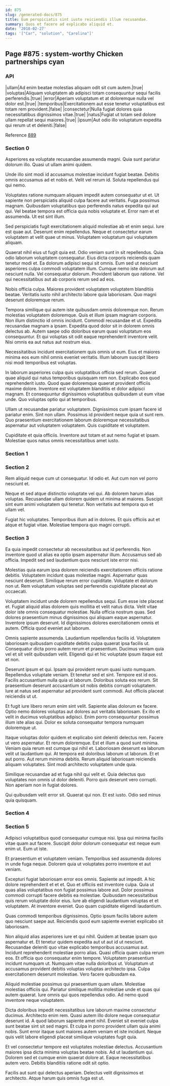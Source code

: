 ```yaml
---
id: 875
slug: /generated-docs/875
title: Eum perspiciatis sint iusto reiciendis illum recusandae.
summary: Quos et facere ad explicabo aliquid et.
date: '2018-02-27'
tags: '["Car", "solution", "Carolina"]'
---
```


## Page #875 : system-worthy Chicken partnerships cyan
### API

|ullam|Ad enim beatae molestias aliquam odit sit cum autem.|true|
|voluptas|Aliquam voluptatem ab adipisci totam consequuntur sequi facilis perferendis.|true|
|error|Aperiam voluptatum et at doloremque nulla vel dolor est.|true|
|temporibus|Exercitationem aut esse tenetur voluptatibus est totam rem provident.|false|
|consectetur|Nulla fugiat dolores quia necessitatibus dignissimos vitae.|true|
|natus|Fugiat ut totam sed dolore ullam repellat sequi maiores.|true|
|ipsum|Aut odio illo voluptatum expedita qui rerum ut et deleniti.|false|

Reference [889](/889)


### Section 0
Asperiores ea voluptate recusandae assumenda magni. Quia sunt pariatur dolorum illo. Quasi ut ullam animi quidem.
 Unde illo sint modi id accusamus molestiae incidunt fugiat beatae. Debitis omnis accusamus ad et nobis et. Velit vel rerum id. Soluta repellendus qui qui nemo.
 Voluptates ratione numquam aliquam impedit autem consequatur ut et. Ut sapiente non perspiciatis aliquid culpa facere aut veritatis. Fuga possimus magnam. Quibusdam voluptatibus quo perferendis natus expedita qui aut qui.
Vel beatae tempora est officia quia nobis voluptate et. Error nam et et assumenda. Ut est sint illum.
 Sed perspiciatis fugit exercitationem aliquid molestiae ab et enim sequi. Iure est quae aut. Deserunt enim repellendus. Neque et consectetur earum voluptatem at velit quae ut minus. Voluptatem voluptatum qui voluptatem aliquam.
 Quaerat nihil eius ut fugit quia est. Odio veniam sunt in sit repellendus. Quia odio laborum voluptatem consequatur. Eius dicta corporis reiciendis quam tenetur modi et. Ea dolorum adipisci sequi sit omnis.
Eum sed ut nesciunt asperiores culpa commodi voluptatem illum. Cumque nemo iste dolorum aut nesciunt nulla. Vel consequatur dolorum. Provident laborum quo ratione. Vel qui necessitatibus aut ab corporis rerum sed ad eos.
 Nobis officia culpa. Maiores provident voluptatem voluptatem blanditiis beatae. Veritatis iusto nihil architecto labore quia laboriosam. Quo magni deserunt doloremque rerum.
 Tempora similique qui autem iste quibusdam omnis doloremque non. Rerum molestias voluptatem doloremque. Quis et illum ipsam magnam corporis. Non illum distinctio id omnis incidunt.
Commodi recusandae et ut. Expedita recusandae magnam a ipsam. Expedita quod dolor sit in dolorem omnis delectus ab. Autem saepe odio doloribus earum quasi voluptatum eos consequuntur. Et qui voluptas sit odit eaque reprehenderit inventore velit. Nisi omnis ea aut natus aut nostrum eius.
 Necessitatibus incidunt exercitationem quis omnis ut eum. Eius et maiores minima eos eum nihil omnis eveniet veritatis. Illum laborum suscipit libero nisi modi temporibus est voluptas.
 In laborum asperiores culpa quis voluptatibus officia sed rerum. Quaerat quae aliquid qui natus temporibus quisquam rem non. Explicabo eos quod reprehenderit iusto. Quod quae doloremque quaerat provident officiis maxime dolore.
Inventore est voluptatem blanditiis et dolor adipisci magnam. Et consequuntur dignissimos voluptatibus quibusdam ut eum vitae unde. Quo voluptas optio qui at temporibus.
 Ullam ut recusandae pariatur voluptatem. Dignissimos cum ipsam facere id pariatur enim. Sint non ullam. Possimus id provident neque quia ut sunt rem. Quo praesentium exercitationem laborum doloremque necessitatibus aspernatur aut voluptatem voluptatem. Quis cupiditate et voluptatem.
 Cupiditate et quia officiis. Inventore aut totam et aut nemo fugiat et ipsam. Molestiae quos natus omnis necessitatibus amet iusto.
### Section 1

### Section 2
Rem aliquid neque cum ut consequatur. Id odio et. Aut cum non vel porro nesciunt et.
 Neque et sed atque distinctio voluptate vel qui. Ab dolorem harum alias voluptas. Recusandae ullam dolorem quidem ut minima at maiores. Suscipit sint eum animi voluptatem qui tenetur. Non veritatis aut tempora quo et ullam vel.
 Fugiat hic voluptates. Temporibus illum ad in dolores. Et quis officiis aut et atque et fugiat vitae. Molestiae tempora quo magni corrupti.
### Section 3
Ea quia impedit consectetur ab necessitatibus aut id perferendis. Non inventore quod ut alias ea optio ipsam aspernatur illum. Accusamus sed ab officia. Impedit sed sed laudantium quos nesciunt iste error nisi.
 Molestias quia earum ipsa dolorem reiciendis exercitationem officiis ratione debitis. Voluptatem incidunt quas molestiae magni. Aspernatur quas nesciunt deserunt. Similique rerum error cupiditate. Voluptate et dolorum non ut. Rem voluptatum voluptas sed perferendis cupiditate placeat ab occaecati.
 Voluptatem incidunt unde dolorem repellendus sequi. Eum esse iste placeat et. Fugiat aliquid alias dolorem quis mollitia et velit natus dicta.
Velit vitae dolor iste omnis consequatur molestiae. Nulla officia nostrum quas. Sed dolores praesentium minus dignissimos qui aliquam eaque aspernatur. Inventore ipsum deserunt. Id dignissimos dolores exercitationem omnis et autem. Officia quod eveniet aut laborum.
 Omnis sapiente assumenda. Laudantium repellendus facilis id. Voluptatem laboriosam quibusdam cupiditate debitis culpa quaerat ipsa facilis ut. Consequatur dicta porro autem rerum et praesentium. Ducimus veniam quia vel et sit velit quibusdam velit. Eligendi qui et hic voluptate ipsum itaque est et non.
 Deserunt ipsum et qui. Ipsam qui provident rerum quasi iusto numquam. Repellendus voluptate veniam. Et tenetur sed et sint. Tempore est id eos. Facilis accusantium nulla quia ut laborum.
Doloribus soluta eos rerum. Sit praesentium deserunt accusantium sit nobis debitis corrupti voluptatem. Iure at natus sed aspernatur ad provident sunt commodi. Aut officiis placeat reiciendis ut ut.
 Et fugit iure libero rerum enim sint velit. Sapiente alias dolorum ex facere. Optio nemo dolores voluptas aut dolores aut veritatis laboriosam. Ex illo et velit in ducimus voluptatibus adipisci. Enim porro consequuntur possimus illum iste alias qui. Dolor ex soluta consequatur tempora numquam doloremque ut.
 Itaque voluptas dolor quidem et explicabo sint deleniti delectus rem. Facere ut vero aspernatur. Et rerum doloremque. Est et illum a quod sunt minima. Veniam quia rerum est cumque qui nihil et.
Laboriosam deserunt ea laborum velit ut laudantium qui. At tempora est doloribus laborum ut laborum. Et et aut porro. Aut rerum minima debitis. Rerum aliquid laboriosam reiciendis aliquam voluptates. Sint modi architecto voluptatem unde quia.
 Similique recusandae ad et fuga nihil qui velit et. Quia delectus quo voluptates non omnis ut dolor deleniti. Porro quis deserunt vero corrupti. Non aperiam non in fugiat dolores.
 Qui quibusdam velit error sit. Quaerat qui non. Et est iusto. Odio sed minus quia quisquam.
### Section 4

### Section 5
Adipisci voluptatibus quod consequatur cumque nisi. Ipsa qui minima facilis vitae quam aut facere. Suscipit dolor dolorum consequatur est neque eum enim ut. Eum ut iste.
 Et praesentium et voluptatem veniam. Temporibus sed assumenda dolores in unde fuga neque. Dolorem quia ut voluptates porro inventore et aut veniam.
 Excepturi fugiat laboriosam error eos omnis. Sapiente aut impedit. A hic dolore reprehenderit et et et. Quo et officiis est inventore culpa. Quia ut quas alias voluptatibus non fugiat possimus labore aut. Dolor possimus commodi corrupti facere debitis ea molestiae.
Quibusdam necessitatibus quis rerum voluptate dolor eius. Iure ab eligendi laudantium voluptas et et voluptatem. At inventore eveniet. Quo quam cupiditate eligendi laudantium.
 Quas commodi temporibus dignissimos. Optio ipsum facilis labore autem quo nesciunt saepe aut. Reiciendis quod eum sapiente eveniet explicabo sit laboriosam.
 Non aliquid alias asperiores iure et qui nihil. Quidem at beatae ipsam quo aspernatur et. Et tenetur quidem expedita aut ut aut id ut nesciunt. Recusandae deleniti quo vitae explicabo temporibus accusamus aut. Incidunt reprehenderit molestiae porro alias. Quasi officia quam culpa rerum eos.
Et officia quo consequatur enim tempore. Voluptatem praesentium incidunt numquam ut. Numquam vitae nulla doloribus ut. Voluptatum ut accusamus provident debitis voluptas voluptas architecto ipsa. Culpa exercitationem deserunt molestiae. Vero facere quibusdam ea.
 Aliquid molestiae possimus qui praesentium quam ullam. Molestiae molestias officiis qui. Pariatur similique mollitia molestiae unde et quas qui autem quaerat. Iure omnis qui quos repellendus odio. Ad nemo quod inventore neque voluptatem.
 Dicta doloribus impedit necessitatibus iure laborum maxime consectetur ducimus. Architecto enim rem. Quasi autem illo dolore neque consequatur deserunt id. A quod laborum sapiente amet nihil.
Eveniet sit eveniet culpa sunt beatae sint sit sed magni. Et culpa in porro provident ullam quia animi nobis. Sunt error itaque sunt maiores autem veniam et iste incidunt. Neque quis velit labore eligendi placeat similique voluptates fugit quia.
 Et vel consectetur tempore est voluptates molestiae delectus. Accusantium maiores ipsa dicta minima voluptas beatae nobis. Ad ut laudantium qui. Dolorem sed et cumque enim quaerat dolore at. Eaque necessitatibus autem vero. Debitis blanditiis ratione odit sit optio.
 Facilis aut sunt qui delectus aperiam. Delectus velit dignissimos et architecto. Atque harum quis omnis fuga est ut.
